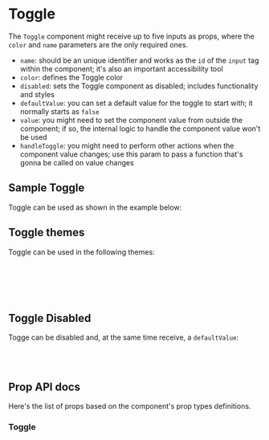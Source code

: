 

<Meta title="Components/Toggle" component={Toggle} />

<div class="docs-title">
  <div>
    <h1 class="docs-title__text">Toggle</h1>
  </div>
</div>

<div class="docs-content">

The `Toggle` component might receive up to five inputs as props, where the `color` and `name` parameters are the only required ones.
- `name`: should be an unique identifier and works as the `id` of the `input` tag within the component; it's also an important accessibility tool
- `color`: defines the Toggle color
- `disabled`: sets the Toggle component as disabled; includes functionality and styles
- `defaultValue`: you can set a default value for the toggle to start with; it normally starts as `false`
- `value`: you might need to set the component value from outside the component; if so, the internal logic to handle the component value won't be used
- `handleToggle`: you might need to perform other actions when the component value changes; use this param to pass a function that's gonna be called on value changes

## Sample Toggle
Toggle can be used as shown in the example below:


<Canvas>
  <Story name="Sample Toggle">
    <Toggle name="sample-toggle-1" />
  </Story>
</Canvas>

## Toggle themes
Toggle can be used in the following themes:

<Canvas>
  <Story name="Sample Toggle Themes">
    <Fragment>
      <Toggle name="sample-toggle-teal" color="teal"/><br /><br />
      <Toggle name="sample-toggle-purple" color="purple" defaultValue={true} /><br /><br />
    </Fragment>
  </Story>
</Canvas>

## Toggle Disabled
Togge can be disabled and, at the same time receive, a `defaultValue`:

<Canvas>
  <Story name="Sample Toggle Disabled">
    <Fragment>
      <Toggle name="sample-toggle-disabled-off" disabled /><br /><br />
      <Toggle name="sample-toggle-disabled-on" disabled defaultValue={true} />
    </Fragment>
  </Story>
</Canvas>

## Prop API docs

Here's the list of props based on the component's prop types definitions.
### Toggle
<ArgsTable of={Toggle} />

</div>
